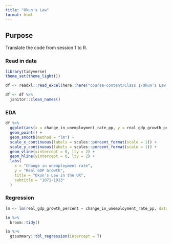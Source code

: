 ```yaml
---
title: "Okun's Law"
format: html
---
```

## Purpose

Translate the code from session 1 to R.

### Read in data

```r
library(tidyverse)
theme_set(theme_light())

df <- readxl::read_excel(here::here("course-content/Class 1/Okun's Law.xlsx"), range = "A1:E45")

df <- df %>% 
  janitor::clean_names()
```

### EDA

```r
df %>%
  ggplot(aes(x = change_in_unemployment_rate_pp, y = real_gdp_growth_percent)) +
  geom_point() +
  geom_smooth(method = "lm") +
  scale_x_continuous(labels = scales::percent_format(scale = 1)) +
  scale_y_continuous(labels = scales::percent_format(scale = 1)) +
  geom_vline(xintercept = 0, lty = 2) +
  geom_hline(yintercept = 0, lty = 2) +
  labs(
    x = "Change in unemployment rate",
    y = "Real GDP Growth",
    title = "Okun's Law in the UK",
    subtitle = "1871-1913"
  )

```

### Regression

```r
lm <- lm(real_gdp_growth_percent ~ change_in_unemployment_rate_pp, data = df)

lm %>%
  broom::tidy()

lm %>% 
  gtsummary::tbl_regression(intercept = T) 
  
```

